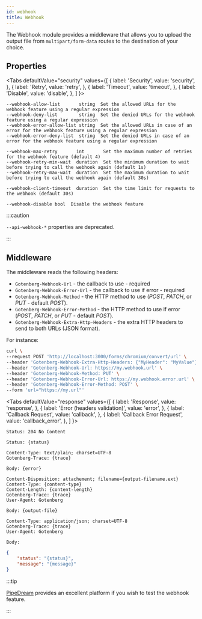 ```yaml
---
id: webhook
title: Webhook
---
```



The Webhook module provides a middleware that allows you to upload the output file from `multipart/form-data` routes to
the destination of your choice.

## Properties

<Tabs
defaultValue="security"
values={[
{ label: 'Security', value: 'security', },
{ label: 'Retry', value: 'retry', },
{ label: 'Timeout', value: 'timeout', },
{ label: 'Disable', value: 'disable', },
]
}>
<TabItem value="security">

```
--webhook-allow-list       string  Set the allowed URLs for the webhook feature using a regular expression
--webhook-deny-list        string  Set the denied URLs for the webhook feature using a regular expression
--webhook-error-allow-list string  Set the allowed URLs in case of an error for the webhook feature using a regular expression
--webhook-error-deny-list  string  Set the denied URLs in case of an error for the webhook feature using a regular expression
```

</TabItem>
<TabItem value="retry">

```
--webhook-max-retry       int       Set the maximum number of retries for the webhook feature (default 4)
--webhook-retry-min-wait  duration  Set the minimum duration to wait before trying to call the webhook again (default 1s)
--webhook-retry-max-wait  duration  Set the maximum duration to wait before trying to call the webhook again (default 30s)
```

</TabItem>
<TabItem value="timeout">

```
--webhook-client-timeout  duration  Set the time limit for requests to the webhook (default 30s)
```

</TabItem>
<TabItem value="disable">

```
--webhook-disable bool  Disable the webhook feature
```

</TabItem>
</Tabs>

:::caution

`--api-webhook-*` properties are deprecated.

:::

## Middleware

The middleware reads the following headers:

* `Gotenberg-Webhook-Url` - the callback to use - <span class="badge badge--danger">required</span>
* `Gotenberg-Webhook-Error-Url` - the callback to use if error - <span class="badge badge--danger">required</span>
* `Gotenberg-Webhook-Method` - the HTTP method to use (*POST*, *PATCH*, or *PUT* - default *POST*).
* `Gotenberg-Webhook-Error-Method` - the HTTP method to use if error (*POST*, *PATCH*, or *PUT* - default *POST*).
* `Gotenberg-Webhook-Extra-Http-Headers` - the extra HTTP headers to send to both URLs (JSON format).

For instance:

```bash {3-7}
curl \
--request POST 'http://localhost:3000/forms/chromium/convert/url' \
--header 'Gotenberg-Webhook-Extra-Http-Headers: {"MyHeader": "MyValue"}' \
--header 'Gotenberg-Webhook-Url: https://my.webhook.url' \
--header 'Gotenberg-Webhook-Method: PUT' \
--header 'Gotenberg-Webhook-Error-Url: https://my.webhook.error.url' \
--header 'Gotenberg-Webhook-Error-Method: POST' \
--form 'url="https://my.url"'
```

<Tabs
defaultValue="response"
values={[
{ label: 'Response', value: 'response', },
{ label: 'Error (headers validation)', value: 'error', },
{ label: 'Callback Request', value: 'callback', },
{ label: 'Callback Error Request', value: 'callback_error', },
]
}>
<TabItem value="response">

```
Status: 204 No Content
```

</TabItem>
<TabItem value="error">

```
Status: {status}

Content-Type: text/plain; charset=UTF-8
Gotenberg-Trace: {trace}

Body: {error}
```

</TabItem>
<TabItem value="callback">

```
Content-Disposition: attachement; filename={output-filename.ext}
Content-Type: {content-type}
Content-Length: {content-length}
Gotenberg-Trace: {trace}
User-Agent: Gotenberg

Body: {output-file}
```

</TabItem>
<TabItem value="callback_error">

```
Content-Type: application/json; charset=UTF-8
Gotenberg-Trace: {trace}
User-Agent: Gotenberg

Body:
```

```json
{
    "status": "{status}",
    "message": "{message}"
}
```

</TabItem>
</Tabs>

:::tip

[PipeDream](https://pipedream.com/) provides an excellent platform if you wish to test the webhook feature.

:::